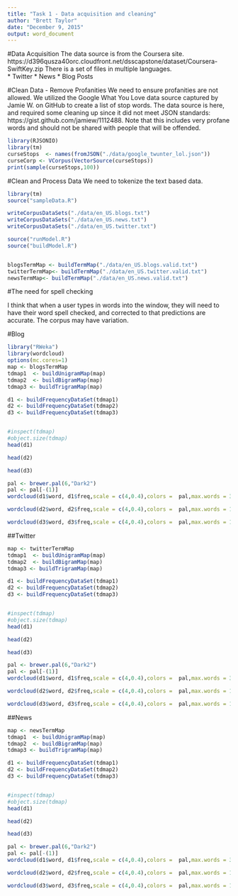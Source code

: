 ```yaml
---
title: "Task 1 - Data acquisition and cleaning"
author: "Brett Taylor"
date: "December 9, 2015"
output: word_document
---
```


#Data Acquisition
The data source is from the Coursera site.  https://d396qusza40orc.cloudfront.net/dsscapstone/dataset/Coursera-SwiftKey.zip  There is a set of files in multiple languages.    
* Twitter
* News
* Blog Posts


#Clean Data - Remove Profanities
We need to ensure profanities are not allowed.   We utilized the Google What You Love data source captured by Jamie W. on GitHub to create a list of stop words.  The data source is here, and required some cleaning up since it did not meet JSON standards: https://gist.github.com/jamiew/1112488.   Note that this includes very profane words and should not be shared with people that will be offended.


```r
library(RJSONIO)
library(tm)
curseStops  <- names(fromJSON("./data/google_twunter_lol.json"))
curseCorp <- VCorpus(VectorSource(curseStops))
print(sample(curseStops,100))
```

#Clean and Process Data
We need to tokenize the text based data.  

```r
library(tm)
source("sampleData.R")

writeCorpusDataSets("./data/en_US.blogs.txt")
writeCorpusDataSets("./data/en_US.news.txt")
writeCorpusDataSets("./data/en_US.twitter.txt")
```

```r
source("runModel.R")
source("buildModel.R")


blogsTermMap <- buildTermMap("./data/en_US.blogs.valid.txt")
twitterTermMap<- buildTermMap("./data/en_US.twitter.valid.txt")
newsTermMap<- buildTermMap("./data/en_US.news.valid.txt")


```

#The need for spell checking

I think that when a user types in words into the window, they will need to have their word spell checked, and corrected to that predictions are accurate.  The corpus may have variation.

#Blog
 
```r
    
library("RWeka")
library(wordcloud)
options(mc.cores=1)
map <- blogsTermMap
tdmap1  <- buildUnigramMap(map)
tdmap2  <- buildBigramMap(map)
tdmap3 <- buildTrigramMap(map)

d1 <- buildFrequencyDataSet(tdmap1)
d2 <- buildFrequencyDataSet(tdmap2)
d3 <- buildFrequencyDataSet(tdmap3)


#inspect(tdmap)
#object.size(tdmap)
head(d1)

head(d2)

head(d3)

pal <- brewer.pal(6,"Dark2")
pal <- pal[-(1)]
wordcloud(d1$word, d1$freq,scale = c(4,0.4),colors =  pal,max.words = 300)

wordcloud(d2$word, d2$freq,scale = c(4,0.4),colors =  pal,max.words = 100)

wordcloud(d3$word, d3$freq,scale = c(4,0.4),colors =  pal,max.words = 100)

```

##Twitter 

```r
    
map <- twitterTermMap
tdmap1  <- buildUnigramMap(map)
tdmap2  <- buildBigramMap(map)
tdmap3 <- buildTrigramMap(map)

d1 <- buildFrequencyDataSet(tdmap1)
d2 <- buildFrequencyDataSet(tdmap2)
d3 <- buildFrequencyDataSet(tdmap3)


#inspect(tdmap)
#object.size(tdmap)
head(d1)

head(d2)

head(d3)

pal <- brewer.pal(6,"Dark2")
pal <- pal[-(1)]
wordcloud(d1$word, d1$freq,scale = c(4,0.4),colors =  pal,max.words = 300)

wordcloud(d2$word, d2$freq,scale = c(4,0.4),colors =  pal,max.words = 100)

wordcloud(d3$word, d3$freq,scale = c(4,0.4),colors =  pal,max.words = 100)
```

##News

```r
map <- newsTermMap
tdmap1  <- buildUnigramMap(map)
tdmap2  <- buildBigramMap(map)
tdmap3 <- buildTrigramMap(map)

d1 <- buildFrequencyDataSet(tdmap1)
d2 <- buildFrequencyDataSet(tdmap2)
d3 <- buildFrequencyDataSet(tdmap3)


#inspect(tdmap)
#object.size(tdmap)
head(d1)

head(d2)

head(d3)

pal <- brewer.pal(6,"Dark2")
pal <- pal[-(1)]
wordcloud(d1$word, d1$freq,scale = c(4,0.4),colors =  pal,max.words = 300)

wordcloud(d2$word, d2$freq,scale = c(4,0.4),colors =  pal,max.words = 100)

wordcloud(d3$word, d3$freq,scale = c(4,0.4),colors =  pal,max.words = 100)
   
```
